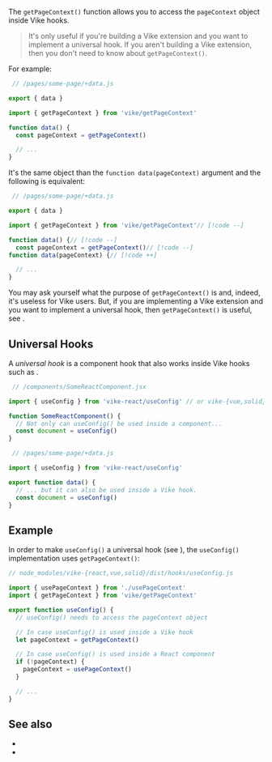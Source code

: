 
The `getPageContext()` function allows you to access the <Link href="/pageContext">`pageContext` object</Link> inside Vike hooks.

> It's only useful if you're building a <Link href="/extensions">Vike extension</Link> and you want to implement a <Link href="#universal-hooks">universal hook</Link>. If you aren't building a Vike extension, then you don't need to know about `getPageContext()`.

For example:

```js
 // /pages/some-page/+data.js

export { data }

import { getPageContext } from 'vike/getPageContext'

function data() {
  const pageContext = getPageContext()

  // ...
}
```

It's the same object than the `function data(pageContext)` argument and the following is equivalent:

```js
 // /pages/some-page/+data.js

export { data }

import { getPageContext } from 'vike/getPageContext'// [!code --]

function data() {// [!code --]
  const pageContext = getPageContext()// [!code --]
function data(pageContext) {// [!code ++]

  // ...
}
```

You may ask yourself what the purpose of `getPageContext()` is and, indeed, it's useless for Vike users. But, if you are implementing a <Link href="/extensions">Vike extension</Link> and you want to implement a <Link href="#universal-hooks">universal hook</Link>, then `getPageContext()` is useful, see <Link href="#example" />.


## Universal Hooks

A *universal hook* is a component hook that also works inside Vike hooks such as <Link href="/useConfig" />.

```js
 // /components/SomeReactComponent.jsx

import { useConfig } from 'vike-react/useConfig' // or vike-{vue,solid}

function SomeReactComponent() {
  // Not only can useConfig() be used inside a component...
  const document = useConfig()
}
```
```js
 // /pages/some-page/+data.js

import { useConfig } from 'vike-react/useConfig'

export function data() {
  // ... but it can also be used inside a Vike hook.
  const document = useConfig()
}
```

## Example

In order to make `useConfig()` a universal hook (see <Link href="#universal-hooks" doNotInferSectionTitle />), the `useConfig()` implementation uses `getPageContext()`:

```js
// node_modules/vike-{react,vue,solid}/dist/hooks/useConfig.js

import { usePageContext } from './usePageContext'
import { getPageContext } from 'vike/getPageContext'

export function useConfig() {
  // useConfig() needs to access the pageContext object

  // In case useConfig() is used inside a Vike hook
  let pageContext = getPageContext()

  // In case useConfig() is used inside a React component
  if (!pageContext) {
    pageContext = usePageContext()
  }

  // ...
}
```


## See also

- <Link href="/pageContext" />
- <Link href="/getGlobalContext" />
